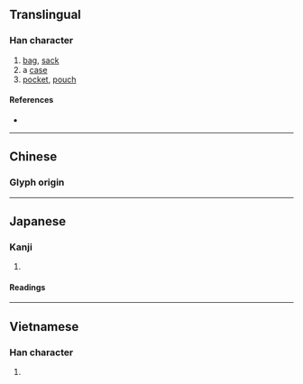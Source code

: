 {{character info/new}}
==Translingual==

===Han character===
{{Han char|rn=50|rad=巾|as=05|sn=8|four=|canj=OPLB|ids=⿱代巾}}

# [[bag]], [[sack]]
# a [[case]]
# [[pocket]], [[pouch]]

====References====
* {{Han ref|kx=0329.390|dkj=08843|dj=0635.140|hdz=10734.050|uh=5E12|ud=24082}}

----

==Chinese==

===Glyph origin===
{{Han etym}}
{{zh-see|袋|v}}

----

==Japanese==

===Kanji===
{{ja-kanji|grade=|rs=巾05}}

# {{defn|lang=ja|sort=巾05}}

====Readings====
{{ja-readings|on=[[たい]] (tai), [[だい]] (dai)|kun=[[ふくろ]] (fukuro)}}

----

==Vietnamese==

===Han character===
{{vi-readings|rs=巾05|hanviet=đẫy}}

# {{defn|lang=vi|sort=巾05}}